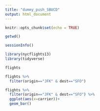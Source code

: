 ```yaml
---
title: "dummy_push_SBUCD"
output: html_document
---
```


```r
knitr::opts_chunk$set(echo = TRUE)
```

```r
getwd()
```

```r
sessionInfo()
```

```r
library(nycflights13)
library(tidyverse)
```

```r
flights
```

```r
flights %>% 
  filter(origin=="JFK" & dest=="SFO")
```

```r
flights %>% 
  filter(origin=="JFK" & dest=="SFO") %>% 
  ggplot(aes(x=carrier))+
  geom_bar()
```